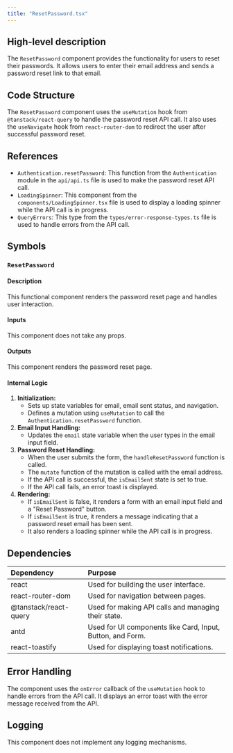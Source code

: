 ```yaml
---
title: "ResetPassword.tsx"
---
```


## High-level description
The `ResetPassword` component provides the functionality for users to reset their passwords. It allows users to enter their email address and sends a password reset link to that email.

## Code Structure
The `ResetPassword` component uses the `useMutation` hook from `@tanstack/react-query` to handle the password reset API call. It also uses the `useNavigate` hook from `react-router-dom` to redirect the user after successful password reset.

## References
- `Authentication.resetPassword`: This function from the `Authentication` module in the `api/api.ts` file is used to make the password reset API call.
- `LoadingSpinner`: This component from the `components/LoadingSpinner.tsx` file is used to display a loading spinner while the API call is in progress.
- `QueryErrors`: This type from the `types/error-response-types.ts` file is used to handle errors from the API call.

## Symbols

### `ResetPassword`
#### Description
This functional component renders the password reset page and handles user interaction.

#### Inputs
This component does not take any props.

#### Outputs
This component renders the password reset page.

#### Internal Logic
1. **Initialization:**
   - Sets up state variables for email, email sent status, and navigation.
   - Defines a mutation using `useMutation` to call the `Authentication.resetPassword` function.
2. **Email Input Handling:**
   - Updates the `email` state variable when the user types in the email input field.
3. **Password Reset Handling:**
   - When the user submits the form, the `handleResetPassword` function is called.
   - The `mutate` function of the mutation is called with the email address.
   - If the API call is successful, the `isEmailSent` state is set to true.
   - If the API call fails, an error toast is displayed.
4. **Rendering:**
   - If `isEmailSent` is false, it renders a form with an email input field and a "Reset Password" button.
   - If `isEmailSent` is true, it renders a message indicating that a password reset email has been sent.
   - It also renders a loading spinner while the API call is in progress.

## Dependencies
| Dependency | Purpose |
|:-----------|:--------|
| react | Used for building the user interface. |
| react-router-dom | Used for navigation between pages. |
| @tanstack/react-query | Used for making API calls and managing their state. |
| antd | Used for UI components like Card, Input, Button, and Form. |
| react-toastify | Used for displaying toast notifications. |

## Error Handling
The component uses the `onError` callback of the `useMutation` hook to handle errors from the API call. It displays an error toast with the error message received from the API.

## Logging
This component does not implement any logging mechanisms.

